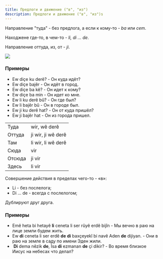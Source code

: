 ```yaml
---
title: Предлоги и движение ("в", "из")
description: Предлоги и движение ("в", "из")s
---
```



Направление "туда" - без предлога, а если к кому-то - _ba_ или _cem_.

Находжене где-то, в чем-то - _li, di ... de_.

Направление оттуда, из, от - _ji_.

![](/img/chapter-5/img20210506_22162611.webp)

### Примеры

- Ew diçe ku derê? - Он куда идёт?
- Ew diçe bajêr - Он идёт в город.
- Ew diçe ba kê? - Он идет к кому?
- Ew diçe ba min - Он идет ко мне.
- Ew li ku derê bû? - Он где был?
- Ew li bajêr bû - Он в городе был.
- Ew ji ku derê hat? - Он от куда пришёл?
- Ew ji bajêr hat - Он из города пришел.

|        |                    |
| ------ | ------------------ |
| Туда   | wir, wê derê       |
| Оттуда | ji wir, ji wê derê |
| Там    | li wir, li wê derê |
| Сюда   | vir                |
| Отсюда | ji vir             |
| Здесь  | li vir             |

Совершение действия в пределах чего-то - «в»:

- Li - без послелога;
- Di ... de - всегда с послелогом;

Дублируют друг друга.

### Примеры

- Emê heta bi hetayê **li** ceneta li ser rûyê erdê bijîn - Мы вечно в раю на лице земли будем жить.
- Ew <Color value='blue'>**di**</Color> ceneta li ser erdê <Color value='blue'>**de**</Color> <Color value='red'>**di**</Color> baxçeyekî bi navê Aden <Color value='red'>**de**</Color> dijiyan. - Они в раю на земле в саду по имени Эден жили.
- &nbsp;<Color value='blue'>**Di**</Color> dema nêzik <Color value='blue'>**de**</Color>, Îsa <Color value='red'>**di**</Color> ezmanan <Color value='red'>**de**</Color> çi dikir? - Во время близкое Иисус на небесах что делал?
